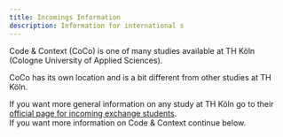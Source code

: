 ```yaml
---
title: Incomings Information
description: Information for international s
---
```


Code & Context (CoCo) is one of many studies available at TH Köln (Cologne University of Applied Sciences).

CoCo has its own location and is a bit different from other studies at TH Köln.

If you want more general information on any study at TH Köln go to their [official page for incoming exchange students](https://www.th-koeln.de/en/international_office/exchange-students_21380.php).  
If you want more information on Code & Context continue below.

